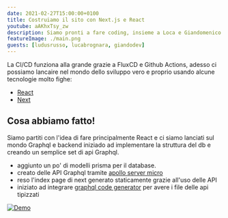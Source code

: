 ```yaml
---
date: 2021-02-27T15:00:00+0100
title: Costruiamo il sito con Next.js e React
youtube: aAKhxTsy_zw
description: Siamo pronti a fare coding, insieme a Loca e Giandomenico ci lanciamo nel mondo di React e Next.js
featureImage: ./main.png
guests: [ludusrusso, lucabrognara, giandodev]
---
```


La CI/CD funziona alla grande grazie a FluxCD e Github Actions,
adesso ci possiamo lancaire nel mondo dello sviluppo vero e proprio
usando alcune tecnologie molto fighe:

- [React](https://it.reactjs.org/)
- [Next](https://nextjs.org/docs/api-routes/introduction)

## Cosa abbiamo fatto!

Siamo partiti con l'idea di fare principalmente React e ci siamo lanciati sul mondo
Graphql e backend iniziado ad implementare la struttura del db e creando un semplice
set di api Graphql.

- aggiunto un po' di modelli prisma per il database.
- creato delle API Graphql tramite [apollo server micro](https://www.apollographql.com/docs/apollo-server/v1/servers/micro/)
- reso l'index page di next generato staticamente grazie all'uso delle API
- iniziato ad integrare [graphql code generator](https://graphql-code-generator.com/) per avere i file delle api tipizzati

[![Demo](./main.png)](https://space.k8s.hackability.dev/)

